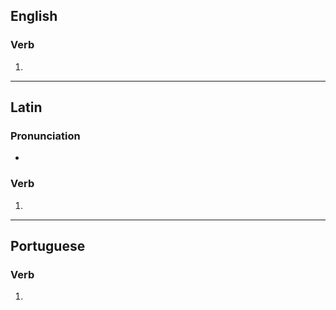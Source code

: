 ==English==

===Verb===
{{head|en|verb form}}

# {{en-third-person singular of|baptize}}

----

==Latin==

===Pronunciation===
* {{la-IPA|baptizēs}}

===Verb===
{{la-verb-form|baptizēs}}

# {{inflection of|la|baptizō||2|s|pres|actv|subj}}

----

==Portuguese==

===Verb===
{{head|pt|verb form}}

# {{pt-verb-form-of|baptizar}}